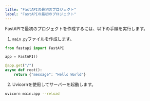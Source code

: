 ```yaml
---
title: "FastAPIの最初のプロジェクト"
label: "FastAPIの最初のプロジェクト"
---
```


FastAPIで最初のプロジェクトを作成するには、以下の手順を実行します。

1. `main.py`ファイルを作成します。

```python
from fastapi import FastAPI

app = FastAPI()

@app.get("/")
async def root():
    return {"message": "Hello World"}
```

2. Uvicornを使用してサーバーを起動します。

```bash
uvicorn main:app --reload
```
